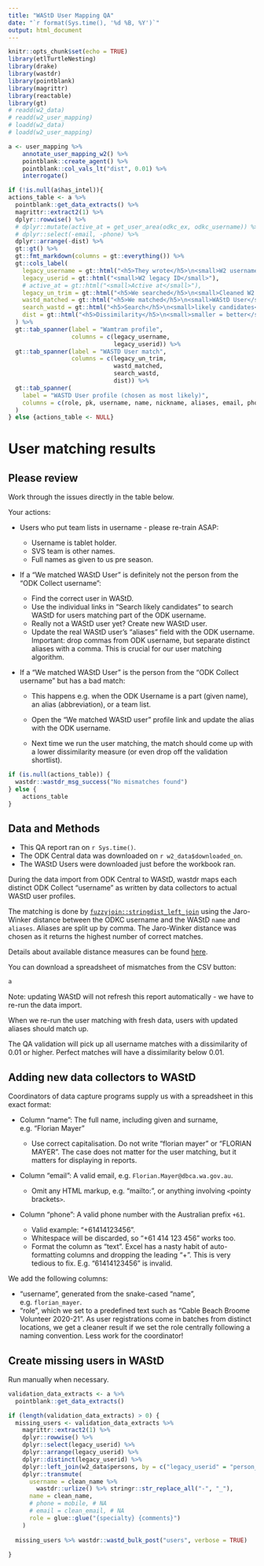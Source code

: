 ```yaml
---
title: "WAStD User Mapping QA"
date: "`r format(Sys.time(), '%d %B, %Y')`"
output: html_document
---
```


```{=html}
<style type="text/css">
.main-container {
  max-width: 100%;
  margin-left: auto;
  margin-right: auto;
}
</style>
```
```r
knitr::opts_chunk$set(echo = TRUE)
library(etlTurtleNesting)
library(drake)
library(wastdr)
library(pointblank)
library(magrittr)
library(reactable)
library(gt)
# readd(w2_data)
# readd(w2_user_mapping)
# loadd(w2_data)
# loadd(w2_user_mapping)
```


```r
a <- user_mapping %>%
    annotate_user_mapping_w2() %>%
    pointblank::create_agent() %>%
    pointblank::col_vals_lt("dist", 0.01) %>%
    interrogate()

if (!is.null(a$has_intel)){
actions_table <- a %>%
  pointblank::get_data_extracts() %>%
  magrittr::extract2(1) %>%
  dplyr::rowwise() %>% 
  # dplyr::mutate(active_at = get_user_area(odkc_ex, odkc_username)) %>% 
  # dplyr::select(-email, -phone) %>% 
  dplyr::arrange(-dist) %>% 
  gt::gt() %>%
  gt::fmt_markdown(columns = gt::everything()) %>%
  gt::cols_label(
    legacy_username = gt::html("<h5>They wrote</h5>\n<small>W2 username</small>"),
    legacy_userid = gt::html("<small>W2 legacy ID</small>"),
    # active_at = gt::html("<small>Active at</small>"),
    legacy_un_trim = gt::html("<h5>We searched</h5>\n<small>Cleaned W2 name</small>"),
    wastd_matched = gt::html("<h5>We matched</h5>\n<small>WAStD User</small>"),
    search_wastd = gt::html("<h5>Search</h5>\n<small>likely candidates</small>"),
    dist = gt::html("<h5>Dissimilarity</h5>\n<small>smaller = better</small>")
  ) %>%
  gt::tab_spanner(label = "Wamtram profile",
                  columns = c(legacy_username,
                              legacy_userid)) %>%
  gt::tab_spanner(label = "WASTD User match",
                  columns = c(legacy_un_trim,
                              wastd_matched,
                              search_wastd,
                              dist)) %>%
  gt::tab_spanner(
    label = "WASTD User profile (chosen as most likely)",
    columns = c(role, pk, username, name, nickname, aliases, email, phone)
  )  
} else {actions_table <- NULL}
```

# User matching results {.tabset}

## Please review {.active}
Work through the issues directly in the table below.

Your actions:

-   Users who put team lists in username - please re-train ASAP:

    -   Username is tablet holder.
    -   SVS team is other names.
    -   Full names as given to us pre season.

-   If a "We matched WAStD User" is definitely not the person from the "ODK
    Collect username":

    -   Find the correct user in WAStD.
    -   Use the individual links in "Search likely candidates" to search WAStD
        for users matching part of the ODK username.
    -   Really not a WAStD user yet? Create new WAStD user.
    -   Update the real WAStD user's "aliases" field with the ODK username.
        Important: drop commas from ODK username, but separate distinct aliases
        with a comma. This is crucial for our user matching algorithm.

-   If a "We matched WAStD User" is the person from the "ODK Collect username"
    but has a bad match:

    -   This happens e.g. when the ODK Username is a part (given name), an alias
        (abbreviation), or a team list.

    -   Open the "We matched WAStD user" profile link and update the alias with
        the ODK username. 
    
    -   Next time we run the user matching, the match should come up with a 
        lower dissimilarity measure (or even drop off the validation shortlist).

```r
if (is.null(actions_table)) {
  wastdr::wastdr_msg_success("No mismatches found")
} else {
    actions_table
}
```


## Data and Methods

-   This QA report ran on `r Sys.time()`.
-   The ODK Central data was downloaded on `r w2_data$downloaded_on`.
-   The WAStD Users were downloaded just before the workbook ran.

During the data import from ODK Central to WAStD, wastdr maps each distinct ODK
Collect "username" as written by data collectors to actual WAStD user profiles.

The matching is done by
[`fuzzyjoin::stringdist_left_join`](http://varianceexplained.org/fuzzyjoin/reference/stringdist_join.html)
using the Jaro-Winker distance between the ODKC username and the WAStD
`name` and `aliases`. Aliases are split up by comma. 
The Jaro-Winker distance was chosen as it returns the highest number of correct
matches.

Details about available distance measures can be found
[here](http://finzi.psych.upenn.edu/library/stringdist/html/stringdist-metrics.html).


You can download a spreadsheet of mismatches from the CSV button:

```r
a
```

Note: updating WAStD will not refresh this report automatically - we have to
re-run the data import.

When we re-run the user matching with fresh data, users with updated aliases 
should match up.

The QA validation will pick up all username matches with a dissimilarity of 0.01
or higher. Perfect matches will have a dissimilarity below 0.01.

## Adding new data collectors to WAStD

Coordinators of data capture programs supply us with a spreadsheet in this exact
format:

-   Column "name": The full name, including given and surname, e.g. "Florian
    Mayer"

    -   Use correct capitalisation. Do not write "florian mayer" or "FLORIAN
        MAYER". The case does not matter for the user matching, but it matters
        for displaying in reports.

-   Column "email": A valid email, e.g. `Florian.Mayer@dbca.wa.gov.au`.

    -   Omit any HTML markup, e.g. "mailto:", or anything involving `<`pointy
        brackets`>`.

-   Column "phone": A valid phone number with the Australian prefix `+61`.

    -   Valid example: "+61414123456".
    -   Whitespace will be discarded, so "+61 414 123 456" works too.
    -   Format the column as "text". Excel has a nasty habit of auto-formatting
        columns and dropping the leading "+". This is very tedious to fix. E.g.
        "61414123456" is invalid.

We add the following columns:

-   "username", generated from the snake-cased "name", e.g. `florian_mayer`.
-   "role", which we set to a predefined text such as "Cable Beach Broome
    Volunteer 2020-21". As user registrations come in batches from distinct
    locations, we get a cleaner result if we set the role centrally following a
    naming convention. Less work for the coordinator!

## Create missing users in WAStD
Run manually when necessary.

```r
validation_data_extracts <- a %>%
  pointblank::get_data_extracts() 

if (length(validation_data_extracts) > 0) {
  missing_users <- validation_data_extracts %>%
    magrittr::extract2(1) %>% 
    dplyr::rowwise() %>%
    dplyr::select(legacy_userid) %>%
    dplyr::arrange(legacy_userid) %>%
    dplyr::distinct(legacy_userid) %>%
    dplyr::left_join(w2_data$persons, by = c("legacy_userid" = "person_id")) %>%
    dplyr::transmute(
      username = clean_name %>%
        wastdr::urlize() %>% stringr::str_replace_all("-", "_"),
      name = clean_name,
      # phone = mobile, # NA
      # email = clean_email, # NA
      role = glue::glue("{specialty} {comments}")
    )
  
  missing_users %>% wastdr::wastd_bulk_post("users", verbose = TRUE)
  
}
```
